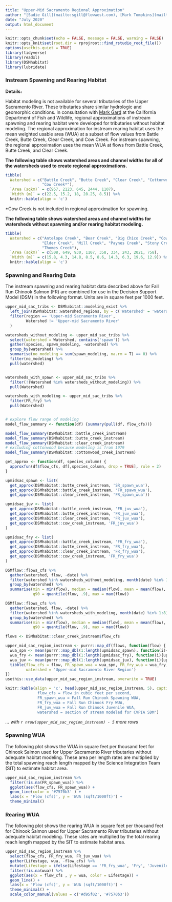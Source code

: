 ```yaml
---
title: "Upper-Mid Sacramento Regional Approximation"
author: "[Sadie Gill](mailto:sgill@flowwest.com), [Mark Tompkins](mailto:mtompkins@flowwest.com)"
date: "July 2020"
output: html_document 
---
```


```r
knitr::opts_chunk$set(echo = FALSE, message = FALSE, warning = FALSE)
knitr::opts_knit$set(root.dir = rprojroot::find_rstudio_root_file())
options(usethis.quiet = TRUE)
library(tidyverse)
library(readxl)
library(DSMhabitat)
library(lubridate)
```

### Instream Spawning and Rearing Habitat

**Details:** 

Habitat modeling is not available for several tributaries of the Upper Sacramento River. These tributaries share similar hydrologic and geomorphic conditions. In consultation with [Mark Gard](mailto:Mark.Gard@Wildlife.ca.gov) at the California Department of Fish and Wildlife, regional approximations of instream spawning and rearing habitat were developed for tributaries without habitat modeling. The regional approximation for instream rearing habitat uses the mean weighted usable area (WUA) at a subset of flow values from Battle Creek, Butte Creek, Clear Creek, and Cow Creek. For instream spawning, the regional approximation uses the mean WUA at flows from Battle Creek, Butte Creek, and Clear Creek. 

**The following table shows watershed areas and channel widths for all of the watersheds used to create regional approximations.**

```r
tibble(
  Watershed = c("Battle Creek", "Butte Creek", "Clear Creek", "Cottonwood Creek", 
                "Cow Creek*"), 
  `Area (sqkm)` = c(957, 2123, 645, 2444, 1107), 
  `Width (m)` = c(22.5, 15.2, 18, 28.25, 8.5)) %>% 
  knitr::kable(align = 'c')
```

*Cow Creek is not included in regional approximation for spawning. 

**The following table shows watershed areas and channel widths for watersheds without spawning and/or rearing habitat modeling.** 
```r
tibble(
  Watershed = c("Antelope Creek", "Bear Creek", "Big Chico Creek", "Cow Creek*", 
                "Elder Creek", "Mill Creek", "Paynes Creek", "Stony Creek", 
                "Thomes Creek"), 
  `Area (sqkm)` = c(508, 649, 930, 1107, 358, 334, 243, 2021, 758), 
  `Width (m)` = c(15.8, 4.3, 14.8, 8.5, 8.6, 14.3, 6.3, 19.6, 12.9)) %>% 
  knitr::kable(align = 'c')
```


### Spawning and Rearing Data 
The instream spawning and rearing habitat data described above for Fall Run Chinook Salmon (FR) are combined for use in the Decision Support Model (DSM) in the following format. Units are in square feet per 1000 feet. 

```r

upper_mid_sac_tribs <- DSMhabitat::modeling_exist %>% 
  left_join(DSMhabitat::watershed_regions, by = c('Watershed' = 'watershed')) %>% 
  filter(region == 'Upper-mid Sacramento River', 
         Watershed != 'Upper-mid Sacramento River'
  )

watersheds_without_modeling <- upper_mid_sac_tribs %>%
  select(watershed = Watershed, contains('spawn')) %>% 
  gather(species, spawn_modeling, -watershed) %>% 
  group_by(watershed) %>% 
  summarise(no_modeling = sum(spawn_modeling, na.rm = T) == 0) %>% 
  filter(no_modeling) %>% 
  pull(watershed)


watersheds_with_spawn <- upper_mid_sac_tribs %>% 
  filter(!(Watershed %in% watersheds_without_modeling)) %>% 
  pull(Watershed)

watersheds_with_modeling <- upper_mid_sac_tribs %>% 
  filter(FR_fry) %>% 
  pull(Watershed)


# explore flow range of modeling
model_flow_summary <- function(df) {summary(pull(df, flow_cfs))}

model_flow_summary(DSMhabitat::battle_creek_instream)
model_flow_summary(DSMhabitat::butte_creek_instream)
model_flow_summary(DSMhabitat::clear_creek_instream)
# excluding cottonwood because modeling is from 1979  
model_flow_summary(DSMhabitat::cottonwood_creek_instream)

get_approx <- function(df, species_column) {
  approxfun(df$flow_cfs, df[,species_column, drop = TRUE], rule = 2)
}

upmidsac_spawn <- list(
  get_approx(DSMhabitat::butte_creek_instream, 'SR_spawn_wua'),
  get_approx(DSMhabitat::battle_creek_instream, 'FR_spawn_wua'),
  get_approx(DSMhabitat::clear_creek_instream, 'FR_spawn_wua'))

upmidsac_juv <- list(
  get_approx(DSMhabitat::battle_creek_instream, 'FR_juv_wua'),
  get_approx(DSMhabitat::butte_creek_instream, 'FR_juv_wua'),
  get_approx(DSMhabitat::clear_creek_instream, 'FR_juv_wua'),
  get_approx(DSMhabitat::cow_creek_instream, 'FR_juv_wua')
)

upmidsac_fry <- list(
  get_approx(DSMhabitat::battle_creek_instream, 'FR_fry_wua'),
  get_approx(DSMhabitat::butte_creek_instream, 'FR_fry_wua'),
  get_approx(DSMhabitat::clear_creek_instream, 'FR_fry_wua'),
  get_approx(DSMhabitat::cow_creek_instream, 'FR_fry_wua')
)

DSMflow::flows_cfs %>%
  gather(watershed, flow, -date) %>%
  filter(watershed %in% watersheds_without_modeling, month(date) %in% 1:8) %>%
  group_by(watershed) %>%
  summarise(min = min(flow), median = median(flow), mean = mean(flow),
            q90 = quantile(flow, .9), max = max(flow))

DSMflow::flows_cfs %>%
  gather(watershed, flow, -date) %>%
  filter(watershed %in% watersheds_with_modeling, month(date) %in% 1:8) %>%
  group_by(watershed) %>%
  summarise(min = min(flow), median = median(flow), mean = mean(flow),
            q90 = quantile(flow, .9), max = max(flow))

flows <- DSMhabitat::clear_creek_instream$flow_cfs

upper_mid_sac_region_instream <- purrr::map_df(flows, function(flow) {
  wua_spn <- mean(purrr::map_dbl(1:length(upmidsac_spawn), function(i){upmidsac_spawn[[i]](flow)}))
  wua_fry <- mean(purrr::map_dbl(1:length(upmidsac_fry), function(i){upmidsac_fry[[i]](flow)}))
  wua_juv <- mean(purrr::map_dbl(1:length(upmidsac_juv), function(i){upmidsac_juv[[i]](flow)}))
  tibble(flow_cfs = flow, FR_spawn_wua = wua_spn, FR_fry_wua = wua_fry, FR_juv_wua = wua_juv,
         watershed = 'Upper-mid Sacramento River Region')
})
usethis::use_data(upper_mid_sac_region_instream, overwrite = TRUE)
```

```r
knitr::kable(align = 'c', head(upper_mid_sac_region_instream, 5), caption = "Header Descriptions:
              flow_cfs = flow in cubic feet per second,
              FR_spawn_wua = Fall Run Chinook Spawning WUA,
              FR_fry_wua = Fall Run Chinook Fry WUA,
              FR_juv_wua = Fall Run Chinook Juvenile WUA,
              watershed = section of stream modeled for CVPIA SDM")

```

*... with `r nrow(upper_mid_sac_region_instream) - 5` more rows*

### Spawning WUA 

The following plot shows the WUA in square feet per thousand feet for Chinook Salmon used for Upper Sacramento River tributaries without adequate habitat modeling. These area per length rates are multiplied by the total spawning reach length mapped by the Science Integration Team (SIT) to estimate habitat area.  

```r
upper_mid_sac_region_instream %>%
  filter(!is.na(FR_spawn_wua)) %>%
  ggplot(aes(flow_cfs, FR_spawn_wua)) +
  geom_line(color = '#7570b3' ) +
  labs(x = 'Flow (cfs)', y = 'WUA (sqft/1000ft)') +
  theme_minimal() 
```

### Rearing WUA

The following plot shows the rearing WUA in square feet per thousand feet for Chinook Salmon used for Upper Sacramento River tributaries without adequate habitat modeling. These rates are multiplied by the total rearing reach length mapped by the SIT to estimate habitat area. 

``` r
upper_mid_sac_region_instream %>% 
  select(flow_cfs, FR_fry_wua, FR_juv_wua) %>% 
  gather(Lifestage, wua, -flow_cfs) %>% 
  mutate(Lifestage = ifelse(Lifestage == 'FR_fry_wua', 'Fry', 'Juvenile')) %>% 
  filter(!is.na(wua)) %>% 
  ggplot(aes(x = flow_cfs , y = wua, color = Lifestage)) +
  geom_line() +
  labs(x = 'Flow (cfs)', y = 'WUA (sqft/1000ft)') + 
  theme_minimal() +
  scale_color_manual(values = c('#d95f02', '#7570b3'))
```
